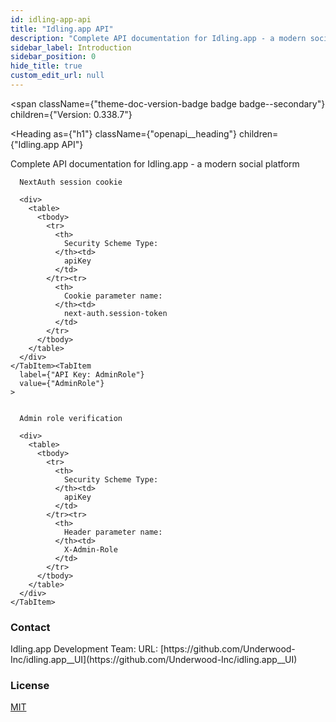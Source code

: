 ```yaml
---
id: idling-app-api
title: "Idling.app API"
description: "Complete API documentation for Idling.app - a modern social platform"
sidebar_label: Introduction
sidebar_position: 0
hide_title: true
custom_edit_url: null
---
```



<span
  className={"theme-doc-version-badge badge badge--secondary"}
  children={"Version: 0.338.7"}
>
</span>

<Heading
  as={"h1"}
  className={"openapi__heading"}
  children={"Idling.app API"}
>
</Heading>



Complete API documentation for Idling.app - a modern social platform

<div
  style={{"marginBottom":"2rem"}}
>
  <Heading
    id={"authentication"}
    as={"h2"}
    className={"openapi-tabs__heading"}
    children={"Authentication"}
  >
  </Heading><SchemaTabs
    className={"openapi-tabs__security-schemes"}
  >
    <TabItem
      label={"API Key: NextAuth"}
      value={"NextAuth"}
    >
      
      
      NextAuth session cookie
      
      <div>
        <table>
          <tbody>
            <tr>
              <th>
                Security Scheme Type:
              </th><td>
                apiKey
              </td>
            </tr><tr>
              <th>
                Cookie parameter name:
              </th><td>
                next-auth.session-token
              </td>
            </tr>
          </tbody>
        </table>
      </div>
    </TabItem><TabItem
      label={"API Key: AdminRole"}
      value={"AdminRole"}
    >
      
      
      Admin role verification
      
      <div>
        <table>
          <tbody>
            <tr>
              <th>
                Security Scheme Type:
              </th><td>
                apiKey
              </td>
            </tr><tr>
              <th>
                Header parameter name:
              </th><td>
                X-Admin-Role
              </td>
            </tr>
          </tbody>
        </table>
      </div>
    </TabItem>
  </SchemaTabs>
</div><div
  style={{"display":"flex","flexDirection":"column","marginBottom":"var(--ifm-paragraph-margin-bottom)"}}
>
  <h3
    style={{"marginBottom":"0.25rem"}}
  >
    Contact
  </h3><span>
    Idling.app Development Team: 
  </span><span>
    URL: [https://github.com/Underwood-Inc/idling.app__UI](https://github.com/Underwood-Inc/idling.app__UI)
  </span>
</div><div
  style={{"marginBottom":"var(--ifm-paragraph-margin-bottom)"}}
>
  <h3
    style={{"marginBottom":"0.25rem"}}
  >
    License
  </h3><a
    href={"https://opensource.org/licenses/MIT"}
  >
    MIT
  </a>
</div>
      
